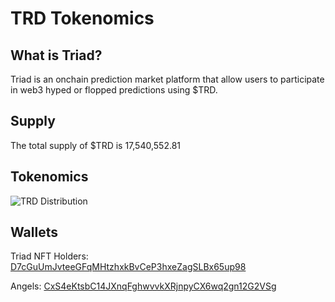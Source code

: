 
# TRD Tokenomics

## What is Triad?

Triad is an onchain prediction market platform that allow users to participate in web3 hyped or flopped predictions using $TRD.

## Supply

The total supply of $TRD is 17,540,552.81

## Tokenomics

![TRD Distribution](/images/trd-tokenomics.png)

## Wallets

Triad NFT Holders: [D7cGuUmJvteeGFqMHtzhxkBvCeP3hxeZagSLBx65up98](https://solscan.io/address/D7cGuUmJvteeGFqMHtzhxkBvCeP3hxeZagSLBx65up98)

Angels: [CxS4eKtsbC14JXnqFghwvvkXRjnpyCX6wq2gn12G2VSg](https://solscan.io/address/CxS4eKtsbC14JXnqFghwvvkXRjnpyCX6wq2gn12G2VSg)
